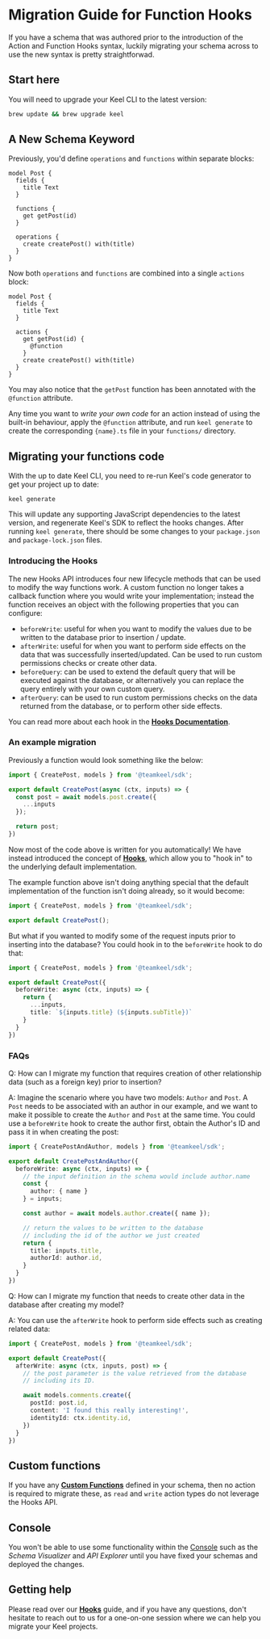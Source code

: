 # Migration Guide for Function Hooks

If you have a schema that was authored prior to the introduction of the Action and Function Hooks syntax,
luckily migrating your schema across to use the new syntax is pretty straightforwad.

## Start here

You will need to upgrade your Keel CLI to the latest version:

```bash
brew update && brew upgrade keel
```

## A New Schema Keyword

Previously, you'd define `operations` and `functions` within separate blocks:


```keel filename="schema.keel"
model Post {
  fields {
    title Text
  }

  functions {
    get getPost(id)
  }

  operations {
    create createPost() with(title)
  }
}
```

Now both `operations` and `functions` are combined into a single `actions` block:

```keel filename="schema.keel"
model Post {
  fields {
    title Text
  }

  actions {
    get getPost(id) {
      @function
    }
    create createPost() with(title)
  }
}
```

You may also notice that the `getPost` function has been annotated with the `@function` attribute.

Any time you want to _write your own code_ for an action instead of using the built-in behaviour, apply the `@function` attribute, and run `keel generate` to create the corresponding `{name}.ts` file in your `functions/` directory.

## Migrating your functions code

With the up to date Keel CLI, you need to re-run Keel's code generator to get your project up to date:

```
keel generate
```

This will update any supporting JavaScript dependencies to the latest version, and regenerate Keel's SDK to reflect the hooks changes. After running `keel generate`, there should be some changes to your `package.json` and `package-lock.json` files.


### Introducing the Hooks

The new Hooks API introduces four new lifecycle methods that can be used to modify the way functions work. A custom function no longer takes a callback function where you would write your implementation; instead the function receives an object with the following properties that you can configure:

- `beforeWrite`: useful for when you want to modify the values due to be written to the database prior to insertion / update.
- `afterWrite`: useful for when you want to perform side effects on the data that was successfully inserted/updated. Can be used to run custom permissions checks or create other data.
- `beforeQuery`: can be used to extend the default query that will be executed against the database, or alternatively you can replace the query entirely with your own custom query.
- `afterQuery`: can be used to run custom permissions checks on the data returned from the database, or to perform other side effects.

You can read more about each hook in the **[Hooks Documentation](/functions#hooks)**.

### An example migration

Previously a function would look something like the below:

```typescript filename="functions/createPost.ts"
import { CreatePost, models } from '@teamkeel/sdk';

export default CreatePost(async (ctx, inputs) => {
  const post = await models.post.create({
    ...inputs
  });

  return post;
})
```

Now most of the code above is written for you automatically! We have instead introduced the concept of **[Hooks](/functions#hooks)**, which allow you to "hook in" to the underlying default implementation.

The example function above isn't doing anything special that the default implementation of the function isn't doing already, so it would become:

```typescript filename="functions/createPost.ts"
import { CreatePost, models } from '@teamkeel/sdk';

export default CreatePost();
```

But what if you wanted to modify some of the request inputs prior to inserting into the database? You could hook in to the `beforeWrite` hook to do that:

```typescript filename="functions/createPost.ts"
import { CreatePost, models } from '@teamkeel/sdk';

export default CreatePost({
  beforeWrite: async (ctx, inputs) => {
    return {
      ...inputs,
      title: `${inputs.title} (${inputs.subTitle})`
    }
  }
})
```

### FAQs

Q: How can I migrate my function that requires creation of other relationship data (such as a foreign key) prior to insertion?

A: Imagine the scenario where you have two models: `Author` and `Post`. A `Post` needs to be associated with an author in our example, and we want to make it possible to create the `Author` and `Post` at the same time. You could use a `beforeWrite` hook to create the author first, obtain the Author's ID and pass it in when creating the post:

```typescript filename="functions/createPostAndAuthor.ts"
import { CreatePostAndAuthor, models } from '@teamkeel/sdk';

export default CreatePostAndAuthor({
  beforeWrite: async (ctx, inputs) => {
    // the input definition in the schema would include author.name
    const {
      author: { name }
    } = inputs;

    const author = await models.author.create({ name });

    // return the values to be written to the database
    // including the id of the author we just created
    return {
      title: inputs.title,
      authorId: author.id,
    }
  }
})
```

Q: How can I migrate my function that needs to create other data in the database after creating my model?

A: You can use the `afterWrite` hook to perform side effects such as creating related data:

```typescript filename="functions/createPost.ts"
import { CreatePost, models } from '@teamkeel/sdk';

export default CreatePost({
  afterWrite: async (ctx, inputs, post) => {
    // the post parameter is the value retrieved from the database
    // including its ID.

    await models.comments.create({
      postId: post.id,
      content: 'I found this really interesting!',
      identityId: ctx.identity.id,
    })
  }
})
```

## Custom functions

If you have any **[Custom Functions](/functions#custom-functions)** defined in your schema, then no action is required to migrate these, as `read` and `write` action types do not leverage the Hooks API.

## Console

You won't be able to use some functionality within the [Console](https://console.keel.so) such as the _Schema Visualizer_ and _API Explorer_ until you have fixed your schemas and deployed the changes.

## Getting help

Please read over our **[Hooks](/functions#hooks)** guide, and if you have any questions, don't hesitate to reach out to us for a one-on-one session where we can help you migrate your Keel projects.
